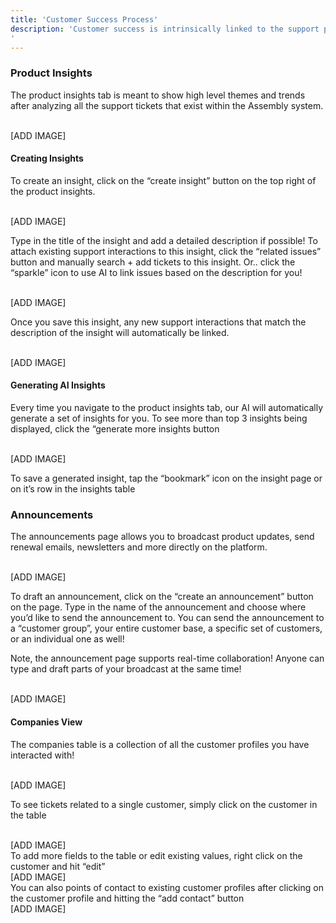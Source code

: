 ```yaml
---
title: 'Customer Success Process'
description: 'Customer success is intrinsically linked to the support process. We hope to build the bridge between support tickets and genuine customer interactions
'
---
```



### Product Insights

The product insights tab is meant to show high level themes and trends after analyzing all the support tickets that exist within the Assembly system. 

<br/>
[ADD IMAGE]
<br/>

#### Creating Insights

To create an insight, click on the “create insight” button on the top right of the product insights. 

<br/>
[ADD IMAGE]
<br/>

Type in the title of the insight and add a detailed description if possible! To attach existing support interactions to this insight, click the “related issues” button and manually search + add tickets to this insight. Or.. click the “sparkle” icon to use AI to link issues based on the description for you!

<br/>
[ADD IMAGE]
<br/>

Once you save this insight, any new support interactions that match the description of the insight will automatically be linked.

<br/>
[ADD IMAGE]
<br/>

#### Generating AI Insights

Every time you navigate to the product insights tab, our AI will automatically generate a set of insights for you. To see more than top 3 insights being displayed, click the “generate more insights button

<br/>
[ADD IMAGE]
<br/>

To save a generated insight, tap the “bookmark” icon on the insight page or on it’s row in the insights table

### Announcements
The announcements page allows you to broadcast product updates, send renewal emails, newsletters and more directly on the platform. 

<br/>
[ADD IMAGE]
<br/>

To draft an announcement, click on the “create an announcement” button on the page. Type in the name of the announcement and choose where you’d like to send the announcement to. You can send the announcement to a “customer group”, your entire customer base, a specific set of customers, or an individual one as well! 

Note, the announcement page supports real-time collaboration! Anyone can type and draft parts of your broadcast at the same time!  

<br/>
[ADD IMAGE]
<br/>

#### Companies View

The companies table is a collection of all the customer profiles you have interacted with! 

<br/>
[ADD IMAGE]
<br/>

To see tickets related to a single customer, simply click on the customer in the table 

<br/>
[ADD IMAGE]
<br/>
To add more fields to the table or edit existing values, right click on the customer and hit “edit”
<br/>
[ADD IMAGE]
<br/>
You can also points of contact to existing customer profiles after clicking on the customer profile and hitting the “add contact” button
<br/>
[ADD IMAGE]
<br/>